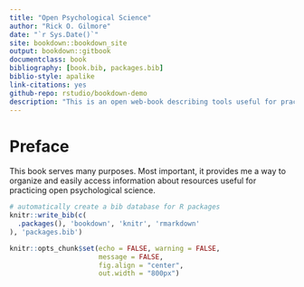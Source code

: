 ```yaml
--- 
title: "Open Psychological Science"
author: "Rick O. Gilmore"
date: "`r Sys.Date()`"
site: bookdown::bookdown_site
output: bookdown::gitbook
documentclass: book
bibliography: [book.bib, packages.bib]
biblio-style: apalike
link-citations: yes
github-repo: rstudio/bookdown-demo
description: "This is an open web-book describing tools useful for practicing open psychological science."
---
```


# Preface

This book serves many purposes. Most important, it provides me a way to organize and easily access information about resources useful for practicing open psychological science.

```r
# automatically create a bib database for R packages
knitr::write_bib(c(
  .packages(), 'bookdown', 'knitr', 'rmarkdown'
), 'packages.bib')

knitr::opts_chunk$set(echo = FALSE, warning = FALSE, 
                      message = FALSE,
                      fig.align = "center",
                      out.width = "800px")
```
